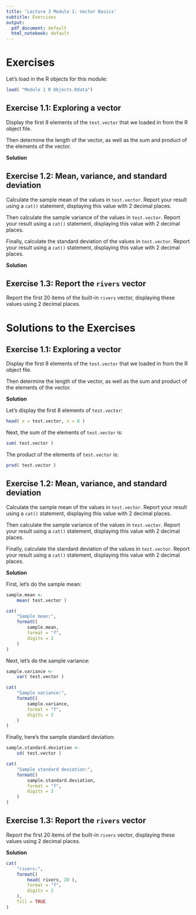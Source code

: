 ```yaml
---
title: 'Lecture 3 Module 1: Vector Basics'
subtitle: Exercises
output:
  pdf_document: default
  html_notebook: default
---
```



# Exercises

Let's load in the R objects for this module:
```r
load( "Module 1 R Objects.Rdata")
```



## Exercise 1.1: Exploring a vector

Display the first 8 elements of the `test.vector` that we loaded in from the R object file.

Then determine the length of the vector, as well as the sum and product of the elements of the vector.

**Solution**



## Exercise 1.2: Mean, variance, and standard deviation

Calculate the sample mean of the values in `test.vector`. Report your result using a `cat()` statement, displaying this value with 2 decimal places.

Then calculate the sample variance of the values in `test.vector`. Report your result using a `cat()` statement, displaying this value with 2 decimal places.

Finally, calculate the standard deviation of the values in `test.vector`. Report your result using a `cat()` statement, displaying this value with 2 decimal places.

**Solution**





## Exercise 1.3: Report the `rivers` vector

Report the first 20 items of the built-in `rivers` vector, displaying these values using 2 decimal places.




# Solutions to the Exercises


## Exercise 1.1: Exploring a vector

Display the first 8 elements of the `test.vector` that we loaded in from the R object file.

Then determine the length of the vector, as well as the sum and product of the elements of the vector.

**Solution**

Let's display the first 8 elements of `test.vector`:
```r
head( x = test.vector, n = 8 )
```

Next, the sum of the elements of `test.vector` is:
```r
sum( test.vector )
```

The product of the elements of `test.vector` is:
```r
prod( test.vector )
```




## Exercise 1.2: Mean, variance, and standard deviation

Calculate the sample mean of the values in `test.vector`. Report your result using a `cat()` statement, displaying this value with 2 decimal places.

Then calculate the sample variance of the values in `test.vector`. Report your result using a `cat()` statement, displaying this value with 2 decimal places.

Finally, calculate the standard deviation of the values in `test.vector`. Report your result using a `cat()` statement, displaying this value with 2 decimal places.

**Solution**

First, let's do the sample mean:
```r
sample.mean <-
    mean( test.vector )

cat(
    "Sample mean:",
    formatC(
        sample.mean,
        format = "f",
        digits = 2
    )
)
```


Next, let's do the sample variance:
```r
sample.variance <-
    var( test.vector )

cat(
    "Sample variance:",
    formatC(
        sample.variance,
        format = "f",
        digits = 2
    )
)
```



Finally, here's the sample standard deviation:
```r
sample.standard.deviation <-
    sd( test.vector )

cat(
    "Sample standard deviation:",
    formatC(
        sample.standard.deviation,
        format = "f",
        digits = 2
    )
)
```





## Exercise 1.3: Report the `rivers` vector

Report the first 20 items of the built-in `rivers` vector, displaying these values using 2 decimal places.

**Solution**

```r
cat(
    "rivers:",
    formatC(
        head( rivers, 20 ),
        format = "f",
        digits = 2
    ),
    fill = TRUE
)
```

















































